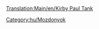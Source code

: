 [[Translation:Main/en/Kirby Paul Tank]]{{en/-}}{{hu/Navbox Mozdonyok}}
{{hu/Vonatok|Name=Kirby Paul Tank
|Image=[[File:en/Kirbypaultank.png]]
|Cost=£8,203 ($16.462)
|Speed=64 km/h (40 mph)
|Weight=47 t
|Power=300 LE (223 kW)
|Annual=£820 ($1.640)
|Designed=1925
|Lifespan=15
|Capacity=N/A
|Leírás=A Kirby-Paul Tank gőzös egyike a játék indításakor elérhető mozdonyoknak. Olcsó, nagyon lassú és gyenge. Érdemes lecserélni, amint az idő és a pénz lehetővé teszi. 
|Valósság=Collett Pannier Tank, közelebbről [http://vonattal-termeszetesen.blog.hu/2014/02/16/a_transport_tycoon_vonatai GWR 5700 sorozat].
}}
[[Category:hu/Mozdonyok]]